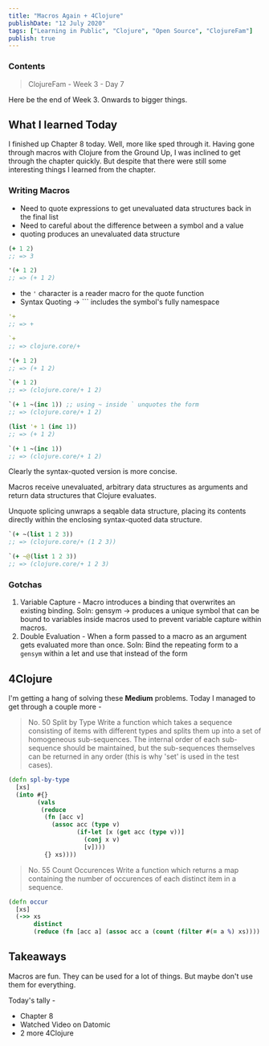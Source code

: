 ```yaml
---
title: "Macros Again + 4Clojure"
publishDate: "12 July 2020"
tags: ["Learning in Public", "Clojure", "Open Source", "ClojureFam"]
publish: true
---
```


### Contents

> ClojureFam - Week 3 - Day 7

Here be the end of Week 3. Onwards to bigger things.

## What I learned Today

I finished up Chapter 8 today. Well, more like sped through it. Having gone through macros with Clojure from the Ground Up, I was inclined to get through the chapter quickly. But despite that there were still some interesting things I learned from the chapter.

### Writing Macros

- Need to quote expressions to get unevaluated data structures back in the final list
- Need to careful about the difference between a symbol and a value
- quoting produces an unevaluated data structure

```clojure
(+ 1 2)
;; => 3

'(+ 1 2)
;; => (+ 1 2)
```

- the `'` character is a reader macro for the quote function
- Syntax Quoting -> `\`` includes the symbol's fully namespace

```clojure
'+
;; => +

`+
;; => clojure.core/+

'(+ 1 2)
;; => (+ 1 2)

`(+ 1 2)
;; => (clojure.core/+ 1 2)

`(+ 1 ~(inc 1)) ;; using ~ inside ` unquotes the form
;; => (clojure.core/+ 1 2)

(list '+ 1 (inc 1))
;; => (+ 1 2)

`(+ 1 ~(inc 1))
;; => (clojure.core/+ 1 2)
```

Clearly the syntax-quoted version is more concise.

Macros receive unevaluated, arbitrary data structures as arguments and return data structures that Clojure evaluates.

Unquote splicing unwraps a seqable data structure, placing its contents directly within the enclosing syntax-quoted data structure.

```clojure
`(+ ~(list 1 2 3))
;; => (clojure.core/+ (1 2 3))

`(+ ~@(list 1 2 3))
;; => (clojure.core/+ 1 2 3)
```

### Gotchas

1. Variable Capture - Macro introduces a binding that overwrites an existing binding.
   Soln: gensym -> produces a unique symbol that can be bound to variables inside macros used to prevent variable capture within macros.
2. Double Evaluation - When a form passed to a macro as an argument gets evaluated more than once.
   Soln: Bind the repeating form to a `gensym` within a let and use that instead of the form

## 4Clojure

I'm getting a hang of solving these **Medium** problems. Today I managed to get through a couple more -

> No. 50 Split by Type
> Write a function which takes a sequence consisting of items with different types and splits them up into a set of homogeneous sub-sequences. The internal order of each sub-sequence should be maintained, but the sub-sequences themselves can be returned in any order (this is why 'set' is used in the test cases).

```clojure
(defn spl-by-type
  [xs]
  (into #{}
        (vals
         (reduce
          (fn [acc v]
            (assoc acc (type v)
                   (if-let [x (get acc (type v))]
                     (conj x v)
                     [v])))
          {} xs))))
```

> No. 55 Count Occurences
> Write a function which returns a map containing the number of occurences of each distinct item in a sequence.

```clojure
(defn occur
  [xs]
  (->> xs
       distinct
       (reduce (fn [acc a] (assoc acc a (count (filter #(= a %) xs)))) {})))
```

## Takeaways

Macros are fun. They can be used for a lot of things. But maybe don't use them for everything.

Today's tally -

- Chapter 8
- Watched Video on Datomic
- 2 more 4Clojure
